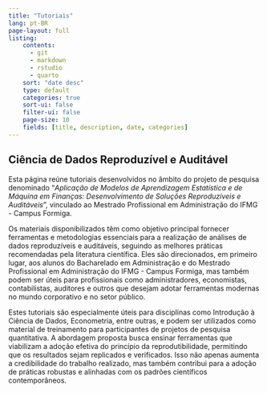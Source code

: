 ```yaml
---
title: "Tutoriais"
lang: pt-BR
page-layout: full
listing:
    contents: 
      - git
      - markdown
      - rstudio
      - quarto
    sort: "date desc"
    type: default
    categories: true
    sort-ui: false
    filter-ui: false
    page-size: 10
    fields: [title, description, date, categories]
---
```


::: {.callout-note icon="false"}
## Ciência de Dados Reproduzível e Auditável

Esta página reúne tutoriais desenvolvidos no âmbito do projeto de pesquisa 
denominado "*Aplicação de Modelos de Aprendizagem Estatística e de Máquina em Finanças: Desenvolvimento de Soluções Reproduzíveis e Auditáveis*", 
vinculado ao Mestrado Profissional em Administração do IFMG - 
Campus Formiga.

Os materiais disponibilizados têm como objetivo principal fornecer 
ferramentas e metodologias essenciais para a realização de análises 
de dados reproduzíveis e auditáveis, seguindo as melhores práticas 
recomendadas pela literatura científica. Eles são direcionados, em 
primeiro lugar, aos alunos do Bacharelado em Administração e do 
Mestrado Profissional em Administração do IFMG - Campus Formiga, mas 
também podem ser úteis para profissionais como administradores, economistas, 
contabilistas, auditores e outros que desejam adotar ferramentas 
modernas no mundo corporativo e no setor público.

Estes tutoriais são especialmente úteis para disciplinas como Introdução 
à Ciência de Dados, Econometria, entre outras, e podem ser utilizados 
como material de treinamento para participantes de projetos de pesquisa 
quantitativa. A abordagem proposta busca ensinar ferramentas que viabilizam a 
adoção efetiva do princípio da reprodutibilidade, permitindo que os 
resultados sejam replicados e verificados. Isso não apenas aumenta a 
credibilidade do trabalho realizado, mas também contribui para a 
adoção de práticas robustas e alinhadas com os padrões científicos 
contemporâneos.
:::



:::{#tutorials}
:::






